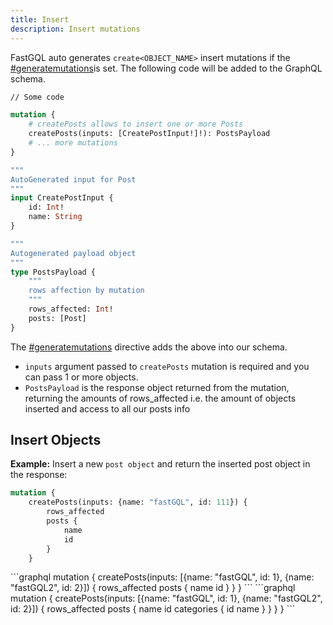 ```yaml
---
title: Insert
description: Insert mutations
---
```



FastGQL auto generates `create<OBJECT_NAME>` insert mutations if the [#generatemutations](../schema/directives.md#generatemutations "mention")is set. The following code will be added to the GraphQL schema.

```graphql
// Some code

mutation {
	# createPosts allows to insert one or more Posts
	createPosts(inputs: [CreatePostInput!]!): PostsPayload
	# ... more mutations
}

"""
AutoGenerated input for Post
"""
input CreatePostInput {
	id: Int!
	name: String
}

"""
Autogenerated payload object
"""
type PostsPayload {
	"""
	rows affection by mutation
	"""
	rows_affected: Int!
	posts: [Post]
}
```

The [#generatemutations](../schema/directives.md#generatemutations "mention") directive adds the above into our schema.

* `inputs` argument passed to `createPosts` mutation is required and you can pass 1 or more objects.
* `PostsPayload` is the response object returned from the mutation, returning the amounts of rows\_affected i.e. the amount of objects inserted and access to all our posts info

## Insert Objects

**Example:** Insert a new `post object` and return the inserted post object in the response:

<Tabs>
<TabItem label="Single Insert">

```graphql
mutation {
    createPosts(inputs: {name: "fastGQL", id: 111}) { 
        rows_affected 
        posts { 
            name 
            id 
        } 
    }
```
</TabItem>

<TabItem label="Multiple Insert" >
```graphql
mutation { 
    createPosts(inputs: [{name: "fastGQL", id: 1}, {name: "fastGQL2", id: 2}]) { 
        rows_affected 
        posts { 
            name 
            id 
        } 
    } 
}
```
</TabItem>

<TabItem label="Insert returning relation">
```graphql
mutation { 
    createPosts(inputs: [{name: "fastGQL", id: 1}, {name: "fastGQL2", id: 2}]) { 
        rows_affected 
        posts { 
            name 
            id
            categories {
                id
                name
            }
        } 
    } 
}
```
</TabItem>
</Tabs>

